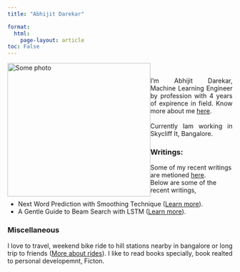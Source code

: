```yaml
---
title: "Abhijit Darekar"

format:
  html:
    page-layout: article
toc: False
---
```

::: {.column-margin}

 <img src="pages/images/profile.png" alt="Some photo" style='float:left;width:320px;height:300px;'> 

:::

<br>
<p style="text-align:justify"> I'm Abhijit Darekar, Machine Learning Engineer by profession with 4 years of expirence in field. Know more about me [here](about.qmd).
<br><br>
Currently Iam working in Skycliff It, Bangalore. 
</p> 



<!-- Need to Update Manually. -->

### Writings:
Some of my recent writings are metioned [here](blog.qmd). <br>Below are some of the recent writings,

- Next Word Prediction with Smoothing Technique ([Learn more](posts/nsp.qmd)).
- A Gentle Guide to Beam Search with LSTM ([Learn more](posts/beam_search.qmd)).


### Miscellaneous 
<p style="text-align:justify">
I love to travel, weekend bike ride to hill stations nearby in bangalore or long trip to friends ([More about rides](pages/rides)). I like to read books specially, book realted to personal developemnt, Ficton.</p>
</p>
